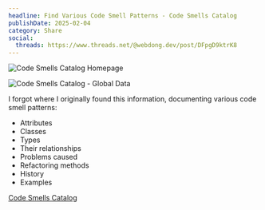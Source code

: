 ```yaml
---
headline: Find Various Code Smell Patterns - Code Smells Catalog
publishDate: 2025-02-04
category: Share
social:
  threads: https://www.threads.net/@webdong.dev/post/DFpgD9ktrK8
---
```


![Code Smells Catalog Homepage](code-smells-catalog.webp)

![Code Smells Catalog - Global Data](code-smells-catalog-global-data.webp)

I forgot where I originally found this information, documenting various code smell patterns:

- Attributes
- Classes
- Types
- Their relationships
- Problems caused
- Refactoring methods
- History
- Examples

[Code Smells Catalog](https://luzkan.github.io/smells/)
